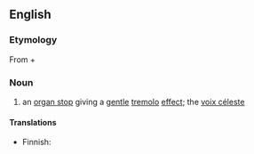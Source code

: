 ==English==

===Etymology===
From {{uder|en|la|vox||voice}} + {{m|la|angelica||angelic}}

===Noun===
{{en-noun}}

# {{lb|en|music}} an [[organ stop]] giving a [[gentle]] [[tremolo]] [[effect]]; the [[voix céleste]]

====Translations====
{{trans-top|organ stop giving tremolo effect}}
* Finnish: {{t+|fi|tremulantti}}
{{trans-mid}}
{{trans-bottom}}
